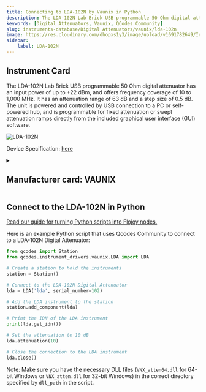 ```yaml
---
title: Connecting to LDA-102N by Vaunix in Python
description: The LDA-102N Lab Brick USB programmable 50 Ohm digital attenuator has an input power of up to +22 dBm, and offers frequency coverage of 10 to 1,000 MHz. It has an attenuation range of 63 dB and a step size of 0.5 dB. The unit is powered and controlled by USB connection to a PC or self-powered hub, and is programmable for fixed attenuation or swept attenuation ramps directly from the included graphical user interface (GUI) software.
keywords: [Digital Attenuators, Vaunix, QCodes Community] 
slug: instruments-database/Digital Attenuators/vaunix/lda-102n 
image: https://res.cloudinary.com/dhopxs1y3/image/upload/v1691782649/Instruments/Digital%20Attenuator/LDA-102N/LDA-102N.png
sidebar:
    label: LDA-102N 
---
```



## Instrument Card

The LDA-102N Lab Brick USB programmable 50 Ohm digital attenuator has an input power of up to +22 dBm, and offers frequency coverage of 10 to 1,000 MHz. It has an attenuation range of 63 dB and a step size of 0.5 dB. The unit is powered and controlled by USB connection to a PC or self-powered hub, and is programmable for fixed attenuation or swept attenuation ramps directly from the included graphical user interface (GUI) software.

![LDA-102N](https://res.cloudinary.com/dhopxs1y3/image/upload/v1691782649/Instruments/Digital%20Attenuator/LDA-102N/LDA-102N.png)

Device Specification: [here](https://vaunix.com/resources/digital%20attenuators-datasheet.pdf)

<details style={{ marginTop: "15px"}}>
<summary><h2 style={{display:'inline'}}>Manufacturer card: VAUNIX</h2></summary>

![VAUNIX](https://res.cloudinary.com/dhopxs1y3/image/upload/v1692125985/Instruments/Vendor%20Logos/Vaunix.png)

Vaunix Technology Corp. designs, manufactures, and services RF and microwave test equipment and digital radio communications products. Utilizing our deep RF and software engineering expertise, rooted in microwave radio and wireless equipment repair and testing, Vaunix developed the Lab Brick® family of electronic test products, which set a new standard for cost, size, and simplicity of wireless testing devices. Powered by a USB connection and controlled by easy-to-use, graphical-user-interface (GUI) software, Lab Bricks have been designed to meet the needs of wireless engineers and technicians who want to create flexible, customized system solutions either in the lab or in the field. We 've expanded our Lab Brick® family of electronic test products to include Attenuator Matrix solutions that double as Wireless [Handover Test Systems](https://vaunix.com/handover-test-systems/) to give our test technicians and product engineers the advanced capability to solve unique wireless _handover _testing challenges and bring affordability, functionality, reliability and simplicity to the microwave test bench.

- Headquarters: USA
- Yearly Revenue (millions, USD): 5
- Vendor Website: [here](https://vaunix.com/)

</details>


<FeaturedInstrumentVideo category="DIGITAL_ATTENUATORS" />

## Connect to the LDA-102N in Python

[Read our guide for turning Python scripts into Flojoy nodes.](https://docs.flojoy.ai/contribution/blocks/custom-flojoy-block/)



<Tabs>
<TabItem value="Flojoy" label="Flojoy" className="flojoy-instrument-tabs">

<SectionsCard category="DIGITAL_ATTENUATORS" manufacturer="Vaunix"></SectionsCard>

</TabItem>
<TabItem value="QCodes Community" label="QCodes Community">

Here is an example Python script that uses Qcodes Community to connect to a LDA-102N Digital Attenuator:

```python
from qcodes import Station
from qcodes.instrument_drivers.vaunix.LDA import LDA

# Create a station to hold the instruments
station = Station()

# Connect to the LDA-102N Digital Attenuator
lda = LDA('lda', serial_number=102)

# Add the LDA instrument to the station
station.add_component(lda)

# Print the IDN of the LDA instrument
print(lda.get_idn())

# Set the attenuation to 10 dB
lda.attenuation(10)

# Close the connection to the LDA instrument
lda.close()
```

Note: Make sure you have the necessary DLL files (`VNX_atten64.dll` for 64-bit Windows or `VNX_atten.dll` for 32-bit Windows) in the correct directory specified by `dll_path` in the script.

</TabItem>
</Tabs>